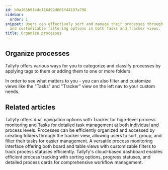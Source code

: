 ```yaml
---
id: b0a165b91bdc116492d661f44197a798
sidebar:
  order: 1
snippet: Users can effectively sort and manage their processes through tags folders
  and customizable filtering options in both Tasks and Tracker views.
title: Organize processes
---
```


## Organize processes

Tallyfy offers various ways for you to categorize and classify processes by applying tags to them or adding them to one or more folders.

In order to see what matters to you - you can also filter and customize views like the "Tasks" and "Tracker" view on the left nav to your custom needs.



<PageTree />


## Related articles
<CardGrid>
<LinkTitleCard header="<b>Pro > Tracking</b>" href="/products/pro/tracking-and-tasks/" > Tallyfy offers dual navigation options with Tracker for high-level process monitoring and Tasks for detailed task management at both individual and process levels. </LinkTitleCard>
<LinkTitleCard header="<b>Organize Processes > Organize processes into folders</b>" href="/products/pro/tracking-and-tasks/tracker-view/organize-processes/how-can-i-add-tasks-to-folders-in-tallyfy/" > Processes can be efficiently organized and accessed by creating folders through the tracker view, allowing users to sort, group, and filter their tasks for easier management. </LinkTitleCard>
<LinkTitleCard header="<b>Tracking And Tasks > Tracker view</b>" href="/products/pro/tracking-and-tasks/tracker-view/" > A versatile process monitoring interface offering both board and table views with customizable filters to track process statuses efficiently. </LinkTitleCard>
<LinkTitleCard header="<b>Tracker View > Manage and track my processes</b>" href="/products/pro/tracking-and-tasks/tracker-view/how-can-i-manage-and-track-my-processes-on-tallyfy/" > Tallyfy's cloud-based dashboard enables efficient process tracking with sorting options, progress statuses, and detailed process cards for comprehensive workflow management. </LinkTitleCard>
</CardGrid>